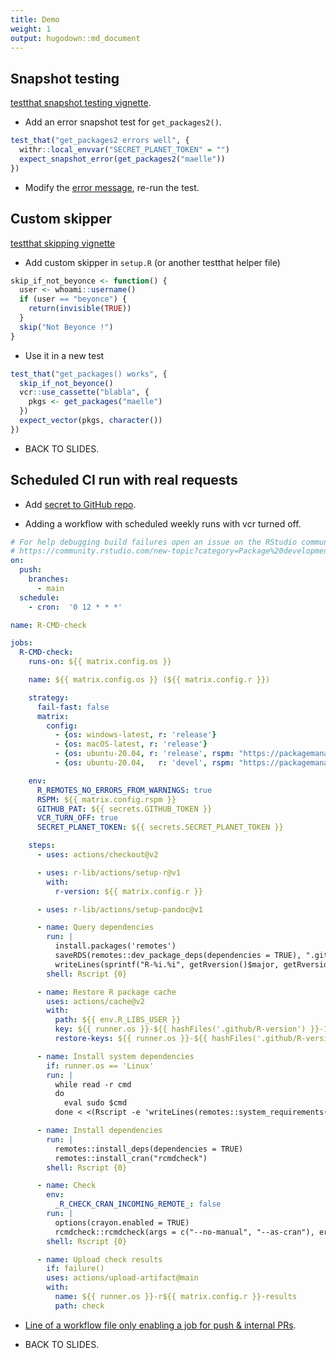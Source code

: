 ```yaml
---
title: Demo
weight: 1
output: hugodown::md_document
---
```


## Snapshot testing

[testthat snapshot testing vignette](https://testthat.r-lib.org/articles/snapshotting.html).

* Add an error snapshot test for `get_packages2()`.

```r
test_that("get_packages2 errors well", {
  withr::local_envvar("SECRET_PLANET_TOKEN" = "")
  expect_snapshot_error(get_packages2("maelle"))
})
```

* Modify the [error message](https://style.tidyverse.org/error-messages.html), re-run the test.

## Custom skipper

[testthat skipping vignette](https://testthat.r-lib.org/articles/skipping.html)

* Add custom skipper in `setup.R` (or another testthat helper file)

```r
skip_if_not_beyonce <- function() {
  user <- whoami::username()
  if (user == "beyonce") {
    return(invisible(TRUE))
  }
  skip("Not Beyonce !")
}
```

* Use it in a new test

```r
test_that("get_packages() works", {
  skip_if_not_beyonce()
  vcr::use_cassette("blabla", {
    pkgs <- get_packages("maelle")
  })
  expect_vector(pkgs, character())
})
```

* BACK TO SLIDES.

## Scheduled CI run with real requests

* Add [secret to GitHub repo](https://docs.github.com/en/actions/reference/encrypted-secrets).

* Adding a workflow with scheduled weekly runs with vcr turned off.


```yaml
# For help debugging build failures open an issue on the RStudio community with the 'github-actions' tag.
# https://community.rstudio.com/new-topic?category=Package%20development&tags=github-actions
on:
  push:
    branches:
      - main
  schedule:
    - cron:  '0 12 * * *'

name: R-CMD-check

jobs:
  R-CMD-check:
    runs-on: ${{ matrix.config.os }}

    name: ${{ matrix.config.os }} (${{ matrix.config.r }})

    strategy:
      fail-fast: false
      matrix:
        config:
          - {os: windows-latest, r: 'release'}
          - {os: macOS-latest, r: 'release'}
          - {os: ubuntu-20.04, r: 'release', rspm: "https://packagemanager.rstudio.com/cran/__linux__/focal/latest"}
          - {os: ubuntu-20.04,   r: 'devel', rspm: "https://packagemanager.rstudio.com/cran/__linux__/focal/latest", http-user-agent: "R/4.1.0 (ubuntu-20.04) R (4.1.0 x86_64-pc-linux-gnu x86_64 linux-gnu) on GitHub Actions" }

    env:
      R_REMOTES_NO_ERRORS_FROM_WARNINGS: true
      RSPM: ${{ matrix.config.rspm }}
      GITHUB_PAT: ${{ secrets.GITHUB_TOKEN }}
      VCR_TURN_OFF: true
      SECRET_PLANET_TOKEN: ${{ secrets.SECRET_PLANET_TOKEN }}

    steps:
      - uses: actions/checkout@v2

      - uses: r-lib/actions/setup-r@v1
        with:
          r-version: ${{ matrix.config.r }}

      - uses: r-lib/actions/setup-pandoc@v1

      - name: Query dependencies
        run: |
          install.packages('remotes')
          saveRDS(remotes::dev_package_deps(dependencies = TRUE), ".github/depends.Rds", version = 2)
          writeLines(sprintf("R-%i.%i", getRversion()$major, getRversion()$minor), ".github/R-version")
        shell: Rscript {0}

      - name: Restore R package cache
        uses: actions/cache@v2
        with:
          path: ${{ env.R_LIBS_USER }}
          key: ${{ runner.os }}-${{ hashFiles('.github/R-version') }}-1-${{ hashFiles('.github/depends.Rds') }}
          restore-keys: ${{ runner.os }}-${{ hashFiles('.github/R-version') }}-1-

      - name: Install system dependencies
        if: runner.os == 'Linux'
        run: |
          while read -r cmd
          do
            eval sudo $cmd
          done < <(Rscript -e 'writeLines(remotes::system_requirements("ubuntu", "20.04"))')

      - name: Install dependencies
        run: |
          remotes::install_deps(dependencies = TRUE)
          remotes::install_cran("rcmdcheck")
        shell: Rscript {0}

      - name: Check
        env:
          _R_CHECK_CRAN_INCOMING_REMOTE_: false
        run: |
          options(crayon.enabled = TRUE)
          rcmdcheck::rcmdcheck(args = c("--no-manual", "--as-cran"), error_on = "warning", check_dir = "check")
        shell: Rscript {0}

      - name: Upload check results
        if: failure()
        uses: actions/upload-artifact@main
        with:
          name: ${{ runner.os }}-r${{ matrix.config.r }}-results
          path: check
```


* [Line of a workflow file only enabling a job for push & internal PRs](https://github.com/r-lib/pkgdown/blob/900ef5471576f8f29508a7e7d94fae51390f2d96/.github/workflows/pkgdown.yaml#L15).

* BACK TO SLIDES.